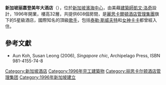 {{Infobox building  
|name                = 新加坡丽嘉登美年大酒店<br />The Ritz-Carlton Millenia Singapore  
|image               = The Ritz-Carlton Millenia Singapore - 20050505.jpg
|caption             = 攝於2005年5月
|location            = [[新加坡|新加坡]][[濱海中心|濱海中心]]   
|architectural_style = [[高層建築物|高層建築物]]   
|building_type       = 酒店  
|floor_count         = 地面32層（地庫2層） 
|status              = 營業中
|start_date          = 1990年
|completion_date     = 1996年
|architect           = [[Kevin_Roche_John_Dinkeloo_and_Associates|Kevin Roche John Dinkeloo and Associates]] with<br>[[DP_Architects_Pte_Ltd|DP Architects Pte Ltd]]  
|developer           = [[Pontiac_Land|Pontiac Land]]  
|management          = [[麗思卡爾頓酒店管理集團|麗思卡爾頓酒店管理集團]]  
|owner               = [[Pontiac_Land|Pontiac Land]]  
|website             = [http://www.ritzcarlton.com/hotels/singapore/ www.ritzcarlton.com]  
|latd                = 1
|latm                = 17
|lats                = 26.5
|latNS               = N
|longd               = 103
|longm               = 51
|longs               = 35.2
|longEW              = E
|iso_region          = SG
|coordinates_display = title
}}
'''新加坡丽嘉登美年大酒店'''（{{lang-en|'''The Ritz-Carlton Millenia Singapore'''}}），位於[[新加坡|新加坡]][[濱海中心|濱海中心]]，由美藉[[建築師|建築師]][[凱文·洛奇|凱文·洛奇]]設計，1996年開業，樓高32層，共提供608個房間，是[[麗思卡爾頓酒店管理集團|麗思卡爾頓酒店管理集團]]旗下的5星級酒店，國際知名的頂級[[歌手|歌手]]，包括[[泰勒·斯威夫特|泰勒·斯威夫特]]和[[女神卡卡|女神卡卡]]都曾經入住。
==參考文獻==
* Aun Koh, Susan Leong (2006), ''Singapore chic'', Archipelago Press, ISBN 981-4155-74-8{{en}}


[[Category:新加坡酒店|Category:新加坡酒店]]
[[Category:1996年完工建築物|Category:1996年完工建築物]]
[[Category:丽思卡尔顿酒店管理集团|Category:丽思卡尔顿酒店管理集团]]
[[Category:1996年新加坡建立|Category:1996年新加坡建立]]